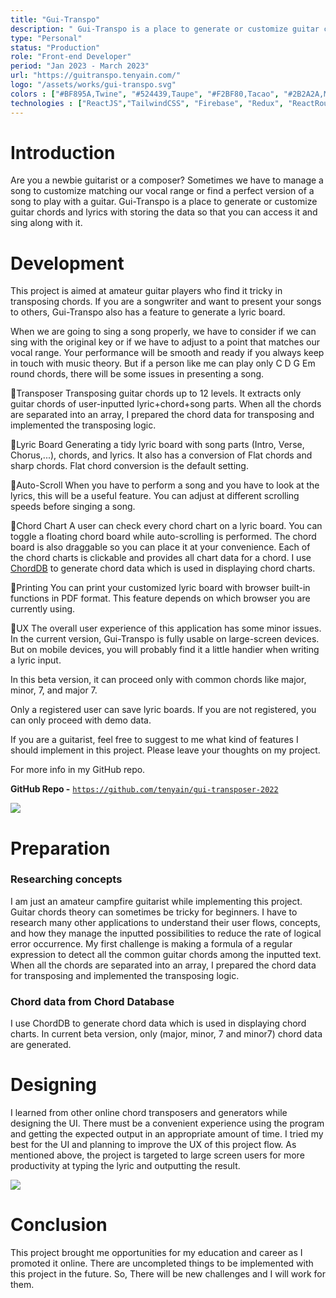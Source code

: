 ```yaml
---
title: "Gui-Transpo"
description: " Gui-Transpo is a place to generate or customize guitar chords and lyrics with storing the data so that you can access it and sing along with it."
type: "Personal"
status: "Production"
role: "Front-end Developer"
period: "Jan 2023 - March 2023"
url: "https://guitranspo.tenyain.com/"
logo: "/assets/works/gui-transpo.svg"
colors : ["#BF895A,Twine", "#524439,Taupe", "#F2BF80,Tacao", "#2B2A2A,Mine Shaft"]
technologies : ["ReactJS","TailwindCSS", "Firebase", "Redux", "ReactRouter"]
---
```


# Introduction

Are you a newbie guitarist or a composer? Sometimes we have to manage a song to customize matching our vocal range or find a perfect version of a song to play with a guitar. Gui-Transpo is a place to generate or customize guitar chords and lyrics with storing the data so that you can access it and sing along with it.



# Development

This project is aimed at amateur guitar players who find it tricky in transposing chords. If you are a songwriter and want to present your songs to others, Gui-Transpo also has a feature to generate a lyric board.

When we are going to sing a song properly, we have to consider if we can sing with the original key or if we have to adjust to a point that matches our vocal range. Your performance will be smooth and ready if you always keep in touch with music theory. But if a person like me can play only C D G Em round chords, there will be some issues in presenting a song.

🔸Transposer
Transposing guitar chords up to 12 levels. It extracts only guitar chords of user-inputted lyric+chord+song parts. When all the chords are separated into an array, I prepared the chord data for transposing and implemented the transposing logic.

🔸Lyric Board
Generating a tidy lyric board with song parts (Intro, Verse, Chorus,...), chords, and lyrics. It also has a conversion of Flat chords and sharp chords. Flat chord conversion is the default setting.

🔸Auto-Scroll
When you have to perform a song and you have to look at the lyrics, this will be a useful feature. You can adjust at different scrolling speeds before singing a song.

🔸Chord Chart
A user can check every chord chart on a lyric board. You can toggle a floating chord board while auto-scrolling is performed.
The chord board is also draggable so you can place it at your convenience. Each of the chord charts is clickable and provides all chart data for a chord. I use [ChordDB](https://github.com/tombatossals/chords-db) to generate chord data which is used in displaying chord charts.

🔸Printing
You can print your customized lyric board with browser built-in functions in PDF format. This feature depends on which browser you are currently using.

🔸UX
The overall user experience of this application has some minor issues. In the current version, Gui-Transpo is fully usable on large-screen devices. But on mobile devices, you will probably find it a little handier when writing a lyric input.

In this beta version, it can proceed only with common chords like major, minor, 7, and major 7.

Only a registered user can save lyric boards. If you are not registered, you can only proceed with demo data.

If you are a guitarist, feel free to suggest to me what kind of features I should implement in this project. Please leave your thoughts on my project.

For more info in my GitHub repo.

**GitHub Repo -** [`https://github.com/tenyain/gui-transposer-2022`](https://github.com/tenyain/gui-transposer-2022)



![](https://cdn.sanity.io/images/dm3kiwds/production/4f0ca40cecbe27c634ff36774ee6c612ca12d274-1647x991.png?w=1920&q=100&fit=clip&auto=format)

# Preparation

### Researching concepts

I am just an amateur campfire guitarist while implementing this project. Guitar chords theory can sometimes be tricky for beginners. I have to research many other applications to understand their user flows, concepts, and how they manage the inputted possibilities to reduce the rate of logical error occurrence. My first challenge is making a formula of a regular expression to detect all the common guitar chords among the inputted text. When all the chords are separated into an array, I prepared the chord data for transposing and implemented the transposing logic.

### Chord data from Chord Database

I use ChordDB to generate chord data which is used in displaying chord charts. In current beta version, only (major, minor, 7 and minor7) chord data are generated.



# Designing

I learned from other online chord transposers and generators while designing the UI. There must be a convenient experience using the program and getting the expected output in an appropriate amount of time. I tried my best for the UI and planning to improve the UX of this project flow. As mentioned above, the project is targeted to large screen users for more productivity at typing the lyric and outputting the result.

![](https://cdn.sanity.io/images/dm3kiwds/production/eed28a2cf609be883ee6202810051b51fab51645-2732x1536.png?w=3840&q=100&fit=clip&auto=format)



# Conclusion

This project brought me opportunities for my education and career as I promoted it online. There are uncompleted things to be implemented with this project in the future. So, There will be new challenges and I will work for them.